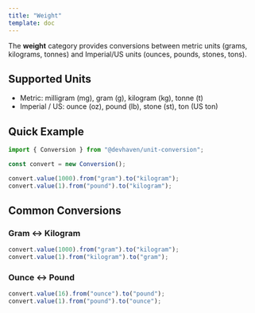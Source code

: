 ```yaml
---
title: "Weight"
template: doc
---
```


The **weight** category provides conversions between metric units (grams, kilograms, tonnes) and Imperial/US units (ounces, pounds, stones, tons).

## Supported Units

- Metric: milligram (mg), gram (g), kilogram (kg), tonne (t)
- Imperial / US: ounce (oz), pound (lb), stone (st), ton (US ton)

## Quick Example

```ts
import { Conversion } from "@devhaven/unit-conversion";

const convert = new Conversion();

convert.value(1000).from("gram").to("kilogram");    
convert.value(1).from("pound").to("kilogram");      
```

## Common Conversions

### Gram ↔ Kilogram

```ts
convert.value(1000).from("gram").to("kilogram");      
convert.value(1).from("kilogram").to("gram");         

```
### Ounce ↔ Pound

```ts
convert.value(16).from("ounce").to("pound");      
convert.value(1).from("pound").to("ounce");       
```